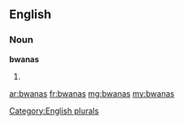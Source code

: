==English==

===Noun===
'''bwanas'''

# {{plural of|bwana}}

[[Category:English plurals]]

[[ar:bwanas]]
[[fr:bwanas]]
[[mg:bwanas]]
[[my:bwanas]]